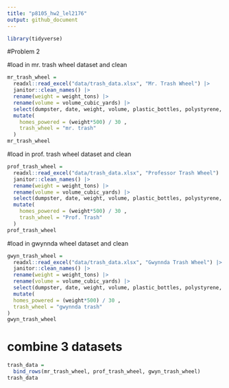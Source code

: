 ```yaml
---
title: "p8105_hw2_lel2176"
output: github_document
---
```


```r
library(tidyverse)
```

#Problem 2

#load in mr. trash wheel dataset and clean
```r
mr_trash_wheel = 
  readxl::read_excel("data/trash_data.xlsx", "Mr. Trash Wheel") |> 
  janitor::clean_names() |> 
  rename(weight = weight_tons) |> 
  rename(volume = volume_cubic_yards) |> 
  select(dumpster, date, weight, volume, plastic_bottles, polystyrene, cigarette_butts, glass_bottles, grocery_bags, chip_bags, sports_balls, homes_powered) |> 
  mutate(
    homes_powered = (weight*500) / 30 , 
    trash_wheel = "mr. trash"
  )
mr_trash_wheel
```

#load in prof. trash wheel dataset and clean
```r
prof_trash_wheel = 
  readxl::read_excel("data/trash_data.xlsx", "Professor Trash Wheel") |> 
  janitor::clean_names() |> 
  rename(weight = weight_tons) |> 
  rename(volume = volume_cubic_yards) |> 
  select(dumpster, date, weight, volume, plastic_bottles, polystyrene, cigarette_butts, glass_bottles, grocery_bags, chip_bags, homes_powered) |> 
  mutate(
    homes_powered = (weight*500) / 30 ,
    trash_wheel = "Prof. Trash"
  )
prof_trash_wheel
```

#load in gwynnda wheel dataset and clean
```r
gwyn_trash_wheel = 
  readxl::read_excel("data/trash_data.xlsx", "Gwynnda Trash Wheel") |> 
  janitor::clean_names() |> 
  rename(weight = weight_tons) |> 
  rename(volume = volume_cubic_yards) |> 
  select(dumpster, date, weight, volume, plastic_bottles, polystyrene, cigarette_butts, plastic_bags, homes_powered) |> 
  mutate(
  homes_powered = (weight*500) / 30 ,
  trash_wheel = "gwynnda trash"
)
gwyn_trash_wheel
```

# combine 3 datasets

```r
trash_data = 
  bind_rows(mr_trash_wheel, prof_trash_wheel, gwyn_trash_wheel)
trash_data
```






